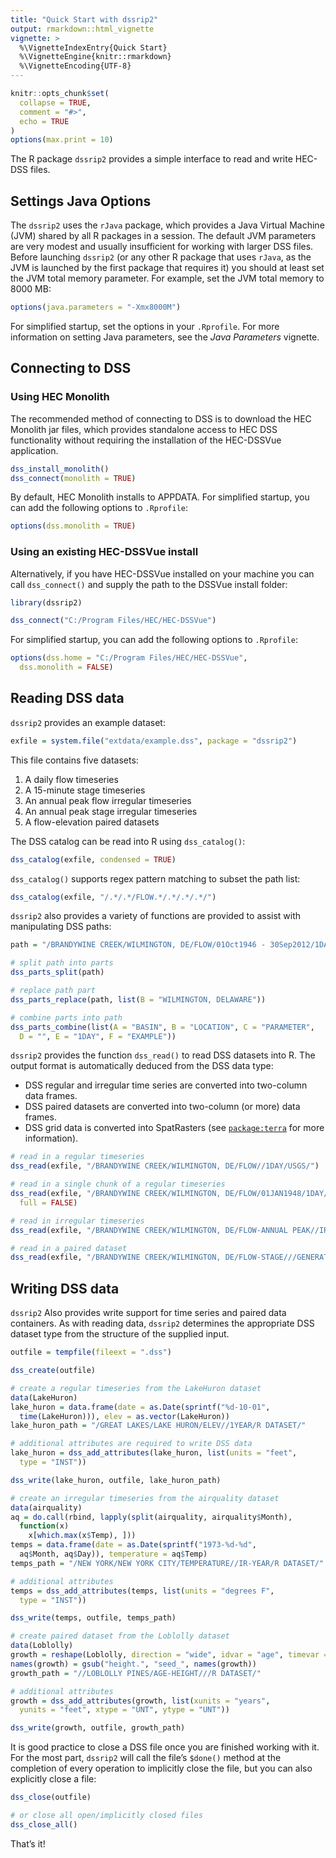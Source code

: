 ```yaml
---
title: "Quick Start with dssrip2"
output: rmarkdown::html_vignette
vignette: >
  %\VignetteIndexEntry{Quick Start}
  %\VignetteEngine{knitr::rmarkdown}
  %\VignetteEncoding{UTF-8}
---
```



```r
knitr::opts_chunk$set(
  collapse = TRUE,
  comment = "#>",
  echo = TRUE
)
options(max.print = 10)
```

The R package `dssrip2` provides a simple interface to read and write
HEC-DSS files.

## Settings Java Options

The `dssrip2` uses the `rJava` package, which provides a Java Virtual
Machine (JVM) shared by all R packages in a session. The default JVM
parameters are very modest and usually insufficient for working with
larger DSS files. Before launching `dssrip2` (or any other R package
that uses `rJava`, as the JVM is launched by the first package that
requires it) you should at least set the JVM total memory
parameter. For example, set the JVM total memory to 8000 MB:

```r
options(java.parameters = "-Xmx8000M")
```

For simplified startup, set the options in your `.Rprofile`.
For more information on setting Java parameters, see the 
*Java Parameters* vignette.

## Connecting to DSS

### Using HEC Monolith

The recommended method of connecting to DSS is to download the HEC
Monolith jar files, which provides standalone access to HEC DSS
functionality without requiring the installation of the HEC-DSSVue
application.

```r
dss_install_monolith()
dss_connect(monolith = TRUE)
```

By default, HEC Monolith installs to APPDATA. For simplified startup,
you can add the following options to `.Rprofile`:

```r
options(dss.monolith = TRUE)
```

### Using an existing HEC-DSSVue install

Alternatively, if you have HEC-DSSVue installed on your machine you
can call `dss_connect()` and supply the path to the DSSVue install
folder:

```r
library(dssrip2)

dss_connect("C:/Program Files/HEC/HEC-DSSVue")
```

For simplified startup, you can add the following options
to `.Rprofile`:

```r
options(dss.home = "C:/Program Files/HEC/HEC-DSSVue",
  dss.monolith = FALSE)
```


## Reading DSS data

`dssrip2` provides an example dataset:

```r
exfile = system.file("extdata/example.dss", package = "dssrip2")
```

This file contains five datasets:

1. A daily flow timeseries
2. A 15-minute stage timeseries
3. An annual peak flow irregular timeseries
4. An annual peak stage irregular timeseries
5. A flow-elevation paired datasets

The DSS catalog can be read into R using `dss_catalog()`:

```r
dss_catalog(exfile, condensed = TRUE)
```

`dss_catalog()` supports regex pattern matching to subset the path list:

```r
dss_catalog(exfile, "/.*/.*/FLOW.*/.*/.*/.*/")
```

`dssrip2` also provides a variety of functions are provided to assist
with manipulating DSS paths:

```r
path = "/BRANDYWINE CREEK/WILMINGTON, DE/FLOW/01Oct1946 - 30Sep2012/1DAY/USGS/"

# split path into parts
dss_parts_split(path)

# replace path part
dss_parts_replace(path, list(B = "WILMINGTON, DELAWARE"))

# combine parts into path
dss_parts_combine(list(A = "BASIN", B = "LOCATION", C = "PARAMETER",
  D = "", E = "1DAY", F = "EXAMPLE"))
```

`dssrip2` provides the function `dss_read()` to read DSS datasets into
R. The output format is automatically deduced from the DSS data type:

- DSS regular and irregular time series are converted into two-column data frames.
- DSS paired datasets are converted into two-column (or more) data frames.
- DSS grid data is converted into SpatRasters
  (see [`package:terra`](https://cran.r-project.org/package=terra)
  for more information).

```r
# read in a regular timeseries
dss_read(exfile, "/BRANDYWINE CREEK/WILMINGTON, DE/FLOW//1DAY/USGS/")

# read in a single chunk of a regular timeseries
dss_read(exfile, "/BRANDYWINE CREEK/WILMINGTON, DE/FLOW/01JAN1948/1DAY/USGS/",
  full = FALSE)

# read in irregular timeseries
dss_read(exfile, "/BRANDYWINE CREEK/WILMINGTON, DE/FLOW-ANNUAL PEAK//IR-CENTURY/USGS/")

# read in a paired dataset
dss_read(exfile, "/BRANDYWINE CREEK/WILMINGTON, DE/FLOW-STAGE///GENERATED DATA PAIRS/")
```


## Writing DSS data

`dssrip2` Also provides write support for time series and paired data
containers. As with reading data, `dssrip2` determines the appropriate
DSS dataset type from the structure of the supplied input.

```r
outfile = tempfile(fileext = ".dss")

dss_create(outfile)

# create a regular timeseries from the LakeHuron dataset
data(LakeHuron)
lake_huron = data.frame(date = as.Date(sprintf("%d-10-01",
  time(LakeHuron))), elev = as.vector(LakeHuron))
lake_huron_path = "/GREAT LAKES/LAKE HURON/ELEV//1YEAR/R DATASET/"

# additional attributes are required to write DSS data
lake_huron = dss_add_attributes(lake_huron, list(units = "feet",
  type = "INST"))

dss_write(lake_huron, outfile, lake_huron_path)

# create an irregular timeseries from the airquality dataset
data(airquality)
aq = do.call(rbind, lapply(split(airquality, airquality$Month),
  function(x)
    x[which.max(x$Temp), ]))
temps = data.frame(date = as.Date(sprintf("1973-%d-%d",
  aq$Month, aq$Day)), temperature = aq$Temp)
temps_path = "/NEW YORK/NEW YORK CITY/TEMPERATURE//IR-YEAR/R DATASET/"

# additional attributes
temps = dss_add_attributes(temps, list(units = "degrees F",
  type = "INST"))

dss_write(temps, outfile, temps_path)

# create paired dataset from the Loblolly dataset
data(Loblolly)
growth = reshape(Loblolly, direction = "wide", idvar = "age", timevar = "Seed")
names(growth) = gsub("height.", "seed_", names(growth))
growth_path = "//LOBLOLLY PINES/AGE-HEIGHT///R DATASET/"

# additional attributes
growth = dss_add_attributes(growth, list(xunits = "years",
  yunits = "feet", xtype = "UNT", ytype = "UNT"))

dss_write(growth, outfile, growth_path)
```

It is good practice to close a DSS file once you are finished working
with it. For the most part, `dssrip2` will call the file's `$done()`
method at the completion of every operation to implicitly close the
file, but you can also explicitly close a file:

```r
dss_close(outfile)

# or close all open/implicitly closed files
dss_close_all()
```

That's it!
